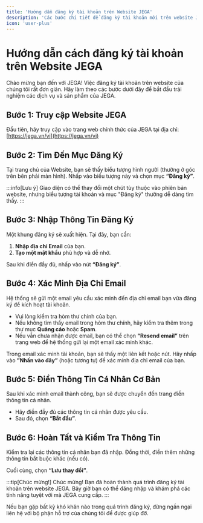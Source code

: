 ```yaml
---
title: 'Hướng dẫn đăng ký tài khoản trên Website JEGA'
description: 'Các bước chi tiết để đăng ký tài khoản mới trên website JEGA, bao gồm xác minh email và cập nhật thông tin cá nhân.'
icon: 'user-plus'
---
```


# Hướng dẫn cách đăng ký tài khoản trên Website JEGA

Chào mừng bạn đến với JEGA! Việc đăng ký tài khoản trên website của chúng tôi rất đơn giản. Hãy làm theo các bước dưới đây để bắt đầu trải nghiệm các dịch vụ và sản phẩm của JEGA.

## Bước 1: Truy cập Website JEGA

Đầu tiên, hãy truy cập vào trang web chính thức của JEGA tại địa chỉ: [https://jega.vn/vi](https://jega.vn/vi)

## Bước 2: Tìm Đến Mục Đăng Ký

Tại trang chủ của Website, bạn sẽ thấy biểu tượng hình người (thường ở góc trên bên phải màn hình). Nhấp vào biểu tượng này và chọn mục **“Đăng ký”**.

:::info[Lưu ý]
Giao diện có thể thay đổi một chút tùy thuộc vào phiên bản website, nhưng biểu tượng tài khoản và mục "Đăng ký" thường dễ dàng tìm thấy.
:::

## Bước 3: Nhập Thông Tin Đăng Ký

Một khung đăng ký sẽ xuất hiện. Tại đây, bạn cần:

1.  **Nhập địa chỉ Email** của bạn.
2.  **Tạo một mật khẩu** phù hợp và dễ nhớ.

Sau khi điền đầy đủ, nhấp vào nút **“Đăng ký”**.

## Bước 4: Xác Minh Địa Chỉ Email

Hệ thống sẽ gửi một email yêu cầu xác minh đến địa chỉ email bạn vừa đăng ký để kích hoạt tài khoản.

-   Vui lòng kiểm tra hòm thư chính của bạn.
-   Nếu không tìm thấy email trong hòm thư chính, hãy kiểm tra thêm trong thư mục **Quảng cáo** hoặc **Spam**.
-   Nếu vẫn chưa nhận được email, bạn có thể chọn **“Resend email”** trên trang web để hệ thống gửi lại một email xác minh khác.

Trong email xác minh tài khoản, bạn sẽ thấy một liên kết hoặc nút. Hãy nhấp vào **”Nhấn vào đây”** (hoặc tương tự) để xác minh địa chỉ email của bạn.

## Bước 5: Điền Thông Tin Cá Nhân Cơ Bản

Sau khi xác minh email thành công, bạn sẽ được chuyển đến trang điền thông tin cá nhân.

-   Hãy điền đầy đủ các thông tin cá nhân được yêu cầu.
-   Sau đó, chọn **“Bắt đầu”**.

## Bước 6: Hoàn Tất và Kiểm Tra Thông Tin

Kiểm tra lại các thông tin cá nhân bạn đã nhập. Đồng thời, điền thêm những thông tin bắt buộc khác (nếu có).

Cuối cùng, chọn **“Lưu thay đổi”**.

:::tip[Chúc mừng!]
Chúc mừng! Bạn đã hoàn thành quá trình đăng ký tài khoản trên website JEGA. Bây giờ bạn có thể đăng nhập và khám phá các tính năng tuyệt vời mà JEGA cung cấp.
:::

Nếu bạn gặp bất kỳ khó khăn nào trong quá trình đăng ký, đừng ngần ngại liên hệ với bộ phận hỗ trợ của chúng tôi để được giúp đỡ.
